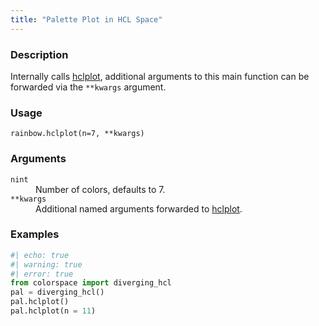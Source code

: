 ```yaml
---
title: "Palette Plot in HCL Space"
---
```


### Description

Internally calls [hclplot](colorspace.hclplot.hclplot.qmd),
additional arguments to this main function can be forwarded via the
`**kwargs` argument.

### Usage

<pre><code class='language-python'>rainbow.hclplot(n=7, **kwargs)</code></pre>

### Arguments

<dl class="pyp-list param-list">
  <dt style = "white-space: nowrap; font-family: monospace; vertical-align: top">
   <code id="colorspace.palettes.rainbow.hclplot:n">n</code><code class="argument-class">int</code>
  </dt>
 <dd>Number of colors, defaults to 7.</dd>
  <dt style = "white-space: nowrap; font-family: monospace; vertical-align: top">
   <code id="colorspace.palettes.rainbow.hclplot:**kwargs">**kwargs</code>
  </dt>
 <dd>Additional named arguments forwarded to
[hclplot](colorspace.hclplot.hclplot.qmd).</dd>
</dl>

### Examples

```python
#| echo: true
#| warning: true
#| error: true
from colorspace import diverging_hcl
pal = diverging_hcl()
pal.hclplot()
pal.hclplot(n = 11)
```



